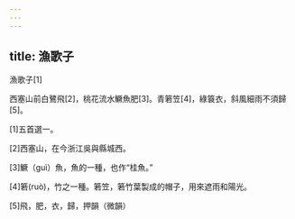 ```yaml
---
---
---
```

title: 漁歌子
---




漁歌子[1]

西塞山前白鷺飛[2]，桃花流水鱖魚肥[3]。青箬笠[4]，綠簑衣，斜風細雨不須歸[5]。

[1]五首選一。

[2]西塞山，在今浙江吳與縣城西。

[3]鱖（guì）魚，魚的一種，也作“桂魚。”

[4]箬(ruò)，竹之一種。箬笠，箬竹葉製成的帽子，用來遮雨和陽光。

[5]飛，肥，衣，歸，押韻（微韻）
